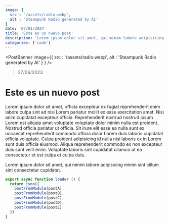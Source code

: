 ```yaml
---
image: {
  src : '/assets/radio.webp',
  alt : 'Steampunk Radio generated by AI'
}
date: '07/01/2024'
title: 'Este es un nuevo post'
description: 'Lorem ipsum dolor sit amet, qui minim labore adipisicing minim sint cillum sint consectetur cupidatat.'
categories: ['code']
---
```


<PostBanner image={{
  src : '/assets/radio.webp',
  alt : 'Steampunk Radio generated by AI'
}
} />

> 27/06/2023

# Este es un nuevo post

Lorem ipsum dolor sit amet, officia excepteur ex fugiat reprehenderit enim labore culpa sint ad nisi Lorem pariatur mollit ex esse exercitation amet. Nisi anim cupidatat excepteur officia. Reprehenderit nostrud nostrud ipsum Lorem est aliquip amet voluptate voluptate dolor minim nulla est proident. Nostrud officia pariatur ut officia. Sit irure elit esse ea nulla sunt ex occaecat reprehenderit commodo officia dolor Lorem duis laboris cupidatat officia voluptate. Culpa proident adipisicing id nulla nisi laboris ex in Lorem sunt duis officia eiusmod. Aliqua reprehenderit commodo ex non excepteur duis sunt velit enim. Voluptate laboris sint cupidatat ullamco ut ea consectetur et est culpa et culpa duis.

Lorem ipsum dolor sit amet, qui minim labore adipisicing minim sint cillum sint consectetur cupidatat.


```javascript
export async function loader () {
  return json([
    postFromModule(postA),
    postFromModule(postB),
    postFromModule(postC),
    postFromModule(postD),
    postFromModule(postE)
  ])
}

```
